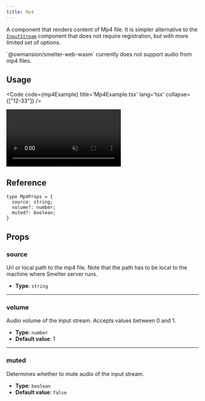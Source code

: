 ```yaml
---
title: Mp4
---
```


A component that renders content of Mp4 file. It is simpler alternative to the [`InputStream`](/ts-sdk/components/inputstream)
component that does not require registration, but with more limited set of options.

<Aside type='caution'>`@swmansion/smelter-web-wasm` currently does not support audio from mp4 files.</Aside>

## Usage

<Code code={mp4Example} title='Mp4Example.tsx' lang='tsx' collapse={["12-33"]} />

<CollapsibleDetails summaryTitle='Example output'>
  <video autoplay loop muted src={ExampleImage} alt="example output" />
</CollapsibleDetails>

## Reference

<CollapsibleDetails summaryTitle='Type definitions' open>

```tsx
type Mp4Props = {
  source: string;
  volume?: number;
  muted?: boolean;
}
```
</CollapsibleDetails>

## Props

### source 
Url or local path to the mp4 file. Note that the path has to be local to the machine where
Smelter server runs.

- **Type**: `string`

---

### volume
Audio volume of the input stream. Accepts values between 0 and 1.

- **Type**: `number`
- **Default value**: 1

---

### muted
Determines whether to mute audio of the input stream.

- **Type**: `boolean`
- **Default value**: `false`
